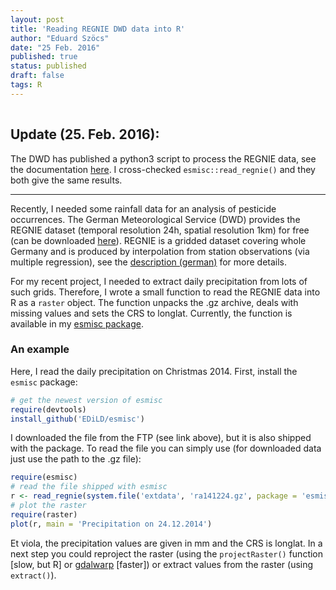 ```yaml
---
layout: post
title: 'Reading REGNIE DWD data into R'
author: "Eduard Szöcs"
date: "25 Feb. 2016"
published: true
status: published
draft: false
tags: R
---
```

<img src="http://vg03.met.vgwort.de/na/f58fe69f3ee147c5b0e0634146bd7119" width="1" height="1" alt="">


## **Update (25. Feb. 2016):**

The DWD has published a python3 script to process the REGNIE data, see the documentation [here](ftp://ftp-cdc.dwd.de/pub/CDC/grids_germany/daily/regnie/Regnie2GIS/doc/Unterst%C3%BCtzungsdokumente%20-%20Geografische%20Darstellung%20von%20REGNIE-Daten.pdf).
I cross-checked `esmisc::read_regnie()` and they both give the same results.

--------------
Recently, I needed some rainfall data for an analysis of pesticide occurrences. 
The German Meteorological Service (DWD) provides the REGNIE dataset (temporal resolution 24h, spatial resolution 1km) for free (can be downloaded [here](ftp://ftp.dwd.de/pub/CDC/grids_germany/daily/regnie/)).
REGNIE is a gridded dataset covering whole Germany and is produced by interpolation from station observations (via multiple regression), see the [description (german)](ftp://ftp.dwd.de/pub/CDC/grids_germany/daily/regnie/REGNIE_Beschreibung.pdf) for more details.

<!--more-->

For my recent project, I needed to extract daily precipitation from lots of such grids. 
Therefore, I wrote a small function to read the REGNIE data into R as a `raster` object.
The function unpacks the .gz archive, deals with missing values and sets the CRS to longlat.
Currently, the function is available in my [esmisc package](https://github.com/EDiLD/esmisc).

### An example
Here, I read the daily precipitation on Christmas 2014.
First, install the `esmisc` package:

```r
# get the newest version of esmisc
require(devtools)
install_github('EDiLD/esmisc')
```


I downloaded the file from the FTP (see link above), but it is also shipped with the package. 
To read the file you can simply use (for downloaded data just use the path to the .gz file):

```r
require(esmisc)
# read the file shipped with esmisc
r <- read_regnie(system.file('extdata', 'ra141224.gz', package = 'esmisc'))
# plot the raster
require(raster)
plot(r, main = 'Precipitation on 24.12.2014')
```

Et viola, the precipitation values are given in mm and the CRS is longlat.
In a next step you could reproject the raster (using the `projectRaster()` function [slow, but R] or [gdalwarp](http://www.gdal.org/gdalwarp.html) [faster]) or extract values from the raster (using `extract()`).

